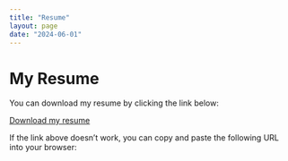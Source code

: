 ```yaml
---
title: "Resume"
layout: page
date: "2024-06-01"
---
```


# My Resume

You can download my resume by clicking the link below:

[Download my resume](docs/ws_resume_github.pdf)

If the link above doesn't work, you can copy and paste the following URL into your browser: